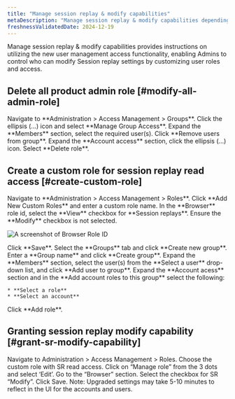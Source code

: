 ```yaml
---
title: "Manage session replay & modify capabilities"
metaDescription: "Manage session replay & modify capabilities depending on the role"
freshnessValidatedDate: 2024-12-19
---
```


Manage session replay & modify capabilities provides instructions on utilizing the new user management access functionality, enabling Admins to control who can modify Session replay settings by customizing user roles and access.

## Delete all product admin role [#modify-all-admin-role]

<Steps>

  <Step>
    Navigate to <DNT>**Administration > Access Management > Groups**</DNT>.
  </Step>

  <Step>
    Click the ellipsis (...) icon and select <DNT>**Manage Group Access**</DNT>.
  </Step>

  <Step>
    Expand the **Members** section, select the required user(s).
  </Step>

  <Step>
    Click **Remove users from group**.
  </Step>

  <Step>
    Expand the **Account access** section, click the ellipsis (...) icon.
  </Step> 

  <Step>
     Select **Delete role**.
  </Step>

</Steps>

## Create a custom role for session replay read access [#create-custom-role]

<Steps>

  <Step>
    Navigate to <DNT>**Administration > Access Management > Roles**</DNT>.
  </Step>

  <Step>
    Click <DNT>**Add New Custom Roles**</DNT> and enter a custom role name.
  </Step>

  <Step>
    In the <DNT>**Browser**</DNT> role id, select the <DNT>**View**</DNT> checkbox for <DNT>**Session replays**</DNT>. Ensure the <DNT>**Modify**</DNT> checkbox is not selected.

   <img
     title="Browser Role ID"
     alt="A screenshot of Browser Role ID"
     src="/images/browser-role-id.webp"
   />
  </Step>

  <Step>
    Click <DNT>**Save**</DNT>.
  </Step>

  <Step>  
    Select the <DNT>**Groups**</DNT> tab and click <DNT>**Create new group**</DNT>.
  </Step>

  <Step>
    Enter a <DNT>**Group name**</DNT> and click <DNT>**Create group**</DNT>.
  </Step>

  <Step>
    Expand the <DNT>**Members**</DNT> section, select the user(s) from the **Select a user** drop-down list, and click **Add user to group**.
  </Step>

  <Step>
    Expand the **Account acess** section and in the **Add account roles to this group** select the following:
    
    * **Select a role**
    * **Select an account**
  </Step>

  <Step>
    Click **Add role**.
  </Step>

</Steps>

## Granting session replay modify capability [#grant-sr-modify-capability]
Navigate to Administration > Access Management > Roles.
Choose the custom role with SR read access.
Click on “Manage role” from the 3 dots and select ‘Edit’.
Go to the “Browser” section.
Select the checkbox for SR “Modify”.
Click Save.
Note: Upgraded settings may take 5-10 minutes to reflect in the UI for the accounts and users.